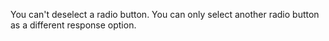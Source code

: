 <Cut title="How do I deselect a radio button?">

You can't deselect a radio button. You can only select another radio button as a different response option.

</Cut>